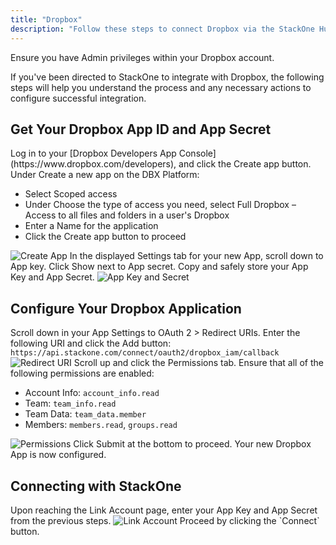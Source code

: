 ```yaml
---
title: "Dropbox"
description: "Follow these steps to connect Dropbox via the StackOne Hub successfully."
---
```



<Warning>
  Ensure you have Admin privileges within your Dropbox account.
</Warning>

If you've been directed to StackOne to integrate with Dropbox, the following steps will help you understand the process and any necessary actions to configure successful integration.

## Get Your Dropbox App ID and App Secret

<Steps>
  <Step title="Log in to Dropbox Developers">
    Log in to your [Dropbox Developers App Console](https://www.dropbox.com/developers), and click the Create app button.
  </Step>

  <Step title="Create a New App">
    Under Create a new app on the DBX Platform:
    <ul>
      <li>Select Scoped access</li>
      <li>Under Choose the type of access you need, select Full Dropbox – Access to all files and folders in a user's Dropbox</li>
      <li>Enter a Name for the application</li>
      <li>Click the Create app button to proceed</li>
    </ul>
    <Frame>
      <img className='rounded-md' style={{ margin: '0 auto', border: '1px solid #efefef' }} alt="Create App" src="/images/dropbox/image1.png" />
    </Frame>
  </Step>

  <Step title="Copy App Key and App Secret">
    In the displayed Settings tab for your new App, scroll down to App key. Click Show next to App secret. Copy and safely store your App Key and App Secret.
    <Frame>
      <img className='rounded-md' style={{ margin: '0 auto', border: '1px solid #efefef' }} alt="App Key and Secret" src="/images/dropbox/image2.png" />
    </Frame>
  </Step>
</Steps>

## Configure Your Dropbox Application

<Steps>
  <Step title="Enter Redirect URI">
    Scroll down in your App Settings to OAuth 2 > Redirect URIs. Enter the following URI and click the Add button:
    <code>https://api.stackone.com/connect/oauth2/dropbox_iam/callback</code>
    <Frame>
      <img className='rounded-md' style={{ margin: '0 auto', border: '1px solid #efefef' }} alt="Redirect URI" src="/images/dropbox/image3.png" />
    </Frame>
  </Step>

  <Step title="Set Permissions">
    Scroll up and click the Permissions tab. Ensure that all of the following permissions are enabled:
    <ul>
      <li>Account Info: <code>account_info.read</code></li>
      <li>Team: <code>team_info.read</code></li>
      <li>Team Data: <code>team_data.member</code></li>
      <li>Members: <code>members.read</code>, <code>groups.read</code></li>
    </ul>
    <Frame>
      <img className='rounded-md' style={{ margin: '0 auto', border: '1px solid #efefef' }} alt="Permissions" src="/images/dropbox/image4.png" />
    </Frame>
  </Step>

  <Step title="Save Changes">
    Click Submit at the bottom to proceed. Your new Dropbox App is now configured.
  </Step>
</Steps>

## Connecting with StackOne

<Steps>
  <Step title="Enter Credentials">
    Upon reaching the Link Account page, enter your App Key and App Secret from the previous steps.
    <Frame>
      <img className='rounded-md' style={{ margin: '0 auto', border: '1px solid #efefef' }} alt="Link Account" src="/images/dropbox/image5.png" />
    </Frame>
  </Step>

  <Step title="Connect">
    Proceed by clicking the `Connect` button.
  </Step>
</Steps>

<IntegrationFooter />

